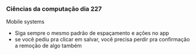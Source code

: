 




### Ciências da computação dia 227

Mobile systems

-   Siga sempre o mesmo padrão de espaçamento e ações no app
-   se você pediu pra clicar em salvar, você precisa perdir pra
    confirmação a remoção de algo também


